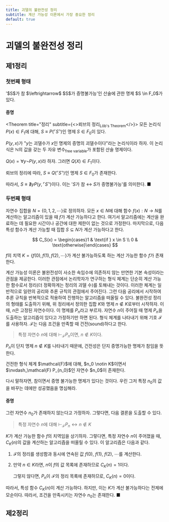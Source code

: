 ```yaml
---
title: 괴델의 불완전성 정리
subtitle: 계산 가능성 이론에서 가장 중요한 정리
default: true
---
```

# 괴델의 불완전성 정리

## 제1정리

### 첫번째 형태

<Theorem title="정리" subtitle="불완전성 정리 제1정리">
'$S$가 참 $\leftrightarrow$ $S$가 증명불가능'인 산술에 관한 명제 $S \in F_0$가 있다.
</Theorem>

#### 증명

<Theorem title="정리" subtitle={<>뢰브의 정리<sub>Löb's Theorem</sub></>}>
모든 논리식 $P(x) \in F_1$에 대해, $S\equiv P(\ulcorner S \urcorner)$인 명제 $S\in F_0$이 있다.
</Theorem>

$P(y,x)$가 "$y$는 괴델수가 $x$인 명제의 증명의 괴델수이다"라는 논리식이라 하자. 이 논리식은 $\mathbb{N}$의 값을 갖는 두 자유 변수<sub>free variable</sub>가 포함된 산술 명제이다.

$Q(x)=\forall y \lnot P(y,x)$라 하자. 그러면 $Q(X)\in F_1$이다.

뢰브의 정리에 따라, $S\equiv Q(\ulcorner S \urcorner)$인 명제 $S\in F_0$가 존재한다.

따라서, $S\equiv \nexists y P(y, \ulcorner S \urcorner)$이다. 이는 '$S$가 참 $\leftrightarrow$ $S$가 증명불가능'를 의미한다. ■

### 두번째 형태

자연수 집합을 $N=\{0,\,1,\,2,\,\cdots\}$로 정의하자. 모든 $x\in N$에 대해 함수 $f(x):N\rightarrow N$를 계산하는 알고리즘이 있을 때 $f$가 계산 가능하다고 한다. 여기서 알고리즘에는 계산을 완료하는 데 필요한 시간이나 공간에 대한 제한이 없는 것으로 가정한다. 마지막으로, 다음 특성 함수가 계산 가능할 때 집합 $S \subseteq N$가 계산 가능하다고 한다.

$$
C_S(x) = \begin{cases}1 & \text{if } x \in S \\ 0 & \text{otherwise}\end{cases}
$$


$f$의 치역 $K=\{f(0),\,f(1),\,f(2),\,\cdots\}$가 계산 불가능하도록 하는 계산 가능한 함수 $f$가 존재한다.

계산 가능성 이론은 불완전성이 사소한 속임수에 의존하지 않는 만연한 기본 속성이라는 관점을 제공한다. 이러한 관점에서 논리학자가 연구하는 형식 체계는 단순히 계산 가능한 함수로서 정리(더 정확하게는 정리의 괴델 수)를 토해내는 것이다. 이러한 체계는 일반적으로 일련의 공리와 추론 규칙의 관점에서 주어진다. 그런 다음 공리에서 시작하여 추론 규칙을 반복적으로 적용하여 진행하는 알고리즘을 떠올릴 수 있다. 불완전성 정리의 형태를 도출하기 위해, 위 정리에서 정의한 집합 $K$와 명제 $n\notin K$로부터 시작하자. 이때, $n$은 고정된 자연수이다. 이 명제를 $P_n$라고 부르자. 자연수 $n$이 주어질 때 명제 $P_n$을 도출하는 알고리즘이 있다고 가정하기만 하면 된다. 형식 체계를 나타내기 위해 기호 $\mathcal{F}$를 사용하자. $\mathcal{F}$는 다음 조건을 만족할 때 건전(sound)하다고 한다.

> 특정 자연수 $n$에 대해 $\vdash_\mathcal{F} P_n$이면, $n \notin K$이다.

$P_n$이 단지 명제 $n \notin K$를 나타내기 때문에, 건전성은 단지 증명가능한 명제가 참임을 뜻한다.

<Theorem title="정리" subtitle="불완전성 정리 제1정리">
건전한 형식 체계 $\mathcal{F}$에 대해, $n_0 \notin K$이면서 $\nvdash_\mathcal{F} P_{n_0}$인 자연수 $n_0$이 존재한다.
</Theorem>

다시 말하자면, 참이면서 증명 불가능한 명제가 있다는 것이다. 우린 그저 특정 $n_0$의 값을 바꾸는 데에만 성공했음을 명심해라.

#### 증명

그런 자연수 $n_0$가 존재하지 않는다고 가정하자. 그렇다면, 다음 결론을 도출할 수 있다.

> 특정 자연수 $n$에 대해 $\vdash_\mathcal{F} P_{n}\leftrightarrow n\notin K$

$K$가 계산 가능한 함수 $f$의 치역임을 상기하자. 그렇다면, 특정 자연수 $n$이 주어졌을 때, $C_K(n)$의 값을 계산하는 알고리즘을 떠올릴 수 있다. 이 알고리즘은 다음과 같다.

1. $\mathcal{F}$의 정리를 생성함과 동시에 연속된 값 $f(0)$, $f(1)$, $f(2)$, $\cdots$를 계산한다.
1. 만약 $n \in K$라면, $n$이 $f$의 값 목록에 존재하므로 $C_K(n)=1$이다.

    그렇지 않다면, $P_n$이 $\mathcal{F}$의 정리 목록에 존재하므로, $C_K(n)=0$이다.

따라서, 특성 함수 $C_K(n)$이 계산 가능하다. 하지만, 이는 $K$가 계산 불가능하다는 전제에 모순이다. 따라서, 조건을 만족시키는 자연수 $n_0$는 존재한다. ■

## 제2정리

